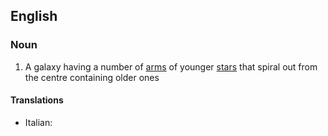 ==English==

===Noun===
{{wikipedia}}
{{en-noun|sg=[[spiral]] [[galaxy]]|spiral galaxies}}

#{{astronomy}} A galaxy having a number of [[arm]]s of younger [[star]]s that spiral out from the centre containing older ones

====Translations====
{{trans-top|spiral galaxy}}
*Italian: {{t-|it|galassia spirale|f}}
{{trans-mid}}

{{trans-bottom}}